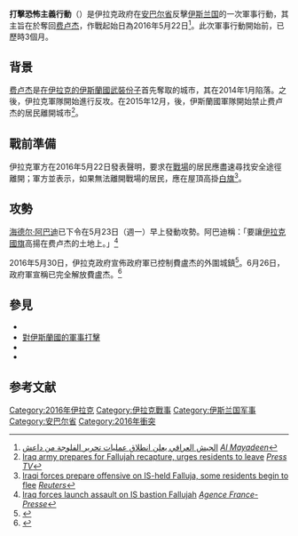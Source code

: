 {{Infobox military conflict
|conflict=打擊恐怖主義行動<br />Operation Breaking Terrorism
|partof =[[伊拉克內戰_(2014年–2017年)|伊拉克內戰 (2014年–2017年)]]、<br />{{le|費盧傑包圍戰 (2016年)|Siege of Fallujah (2016)}}、<br />與{{le|安巴爾攻勢 (2015年至2016年)|Anbar campaign (2015–2016)}}
|image= [[File:Battle_of_Fallujah_2016_(digital_rendering).png|250px]]
|caption=開戰前形勢圖 
|date= 2016年5月22日－6月28日<br />(一個月又六天)
|place= [[伊拉克|伊拉克]][[安巴尔省|安巴尔省]]的[[费卢杰|费卢杰]]與{{le|庫瑪|Al-Karmah}}
|combatant1={{flagicon|Iraq}} '''[[伊拉克|伊拉克]]'''
* [[伊拉克军事|陸軍]]
* {{flagicon image|Iraqi Federal Police Flag.svg}} {{le|伊拉克警察|Iraqi Police|聯邦警察}}
* [[人民動員|民兵]]
{{flagicon image|Seal of Combined Joint Task Force – Operation Inherent Resolve.svg}} [[聯合特遣隊－堅決行動|聯合特遣隊]] ([[空襲|空襲]]支援)<ref>[http://www.iraqinews.com/iraq-war/13-isis-fighters-killed-explosives-lab-destroyed-airstrike-fallujah/ Coalition aviation kills 13 ISIS fighters in Fallujah, IEDs laboratory destroyed] {{Wayback|url=http://www.iraqinews.com/iraq-war/13-isis-fighters-killed-explosives-lab-destroyed-airstrike-fallujah/ |date=20161021183118 }}''Iraqi News''</ref>
|combatant2= '''{{Flag|Islamic State of Iraq and the Levant|size=23px}}'''
*{{le|伊斯蘭國聲稱領土|ISIL territorial claims|伊斯蘭國伊拉克}}伊斯蘭國軍隊
|commander1=
{{flagicon|Iraq}} Fail al-Essawi
{{flagicon|Iraq}} Chief Major Gen. Raed Shaker Jawdat
|units1=
|commander2= 
|units2=
| strength1   = 
| strength2   = 
| casualties1 = 
| casualties2 = 至少1,800名武裝分子陣亡<ref name="bbc36633140">{{Cite news |url=http://www.bbc.co.uk/news/world-middle-east-36633140 |title=Falluja: Iraq PM Haider al-Abadi hails recapture from IS |work=BBC News |date=2016-06-26 |accessdate=2016-06-27 |archive-date=2016-06-29 |archive-url=https://web.archive.org/web/20160629084947/http://www.bbc.co.uk/news/world-middle-east-36633140 |dead-url=no }}</ref>

| notes       = 
| campaignbox =
}}
{{Campaignbox 伊拉克內戰}}

'''打擊恐怖主義行動'''（{{lang-ar|كسر الإرهاب}}）是伊拉克政府在[[安巴尔省|安巴尔省]]反擊[[伊斯兰国|伊斯兰国]]的一次軍事行動，其主旨在於奪回[[费卢杰|费卢杰]]，作戰起始日為2016年5月22日<ref>[http://www.almayadeen.net/news/politics/36082/%D8%A7%D9%84%D8%AC%D9%8A%D8%B4-%D8%A7%D9%84%D8%B9%D8%B1%D8%A7%D9%82%D9%8A-%D9%8A%D8%B9%D9%84%D9%86-%D8%A7%D9%86%D8%B7%D9%84%D8%A7%D9%82-%D8%B9%D9%85%D9%84%D9%8A%D8%A7%D8%AA-%D8%AA%D8%AD%D8%B1%D9%8A%D8%B1-%D8%A7%D9%84%D9%81%D9%84%D9%88%D8%AC%D8%A9-%D9%85%D9%86-%D8%AF%D8%A7%D8%B9%D8%B4 الجيش العراقي يعلن انطلاق عمليات تحرير الفلوجة من داعش] {{webarchive|url=https://web.archive.org/web/20160526092253/http://www.almayadeen.net/news/politics/36082/%D8%A7%D9%84%D8%AC%D9%8A%D8%B4-%D8%A7%D9%84%D8%B9%D8%B1%D8%A7%D9%82%D9%8A-%D9%8A%D8%B9%D9%84%D9%86-%D8%A7%D9%86%D8%B7%D9%84%D8%A7%D9%82-%D8%B9%D9%85%D9%84%D9%8A%D8%A7%D8%AA-%D8%AA%D8%AD%D8%B1%D9%8A%D8%B1-%D8%A7%D9%84%D9%81%D9%84%D9%88%D8%AC%D8%A9-%D9%85%D9%86-%D8%AF%D8%A7%D8%B9%D8%B4 |date=2016-05-26 }} ''[[Al_Mayadeen|Al Mayadeen]]''</ref>。此次軍事行動開始前，{{le|伊拉克聯邦政府|Government of Iraq|政府軍}}{{le|費盧傑包圍戰 (2016年)|Siege of Fallujah (2016)|對費盧傑的包圍}}已歷時3個月。

==背景==
[[费卢杰|费卢杰]]是[[伊拉克內戰_(2014年–2017年)|在伊拉克的伊斯蘭國武裝份子]]首先奪取的城市，其在2014年1月陷落。之後，伊拉克軍隊開始進行反攻。在2015年12月，{{le|拉馬迪之戰 (2015-16)|Battle of Ramadi (2015–16)|伊拉克奪回拉馬迪}}後，伊斯蘭國軍隊開始禁止费卢杰的居民離開城市<ref>[http://www.presstv.com/Detail/2016/05/22/466880/Iraq-Fallujah-Daesh-Ramadi-Anbar Iraq army prepares for Fallujah recapture, urges residents to leave] {{Wayback|url=http://www.presstv.com/Detail/2016/05/22/466880/Iraq-Fallujah-Daesh-Ramadi-Anbar |date=20160523103255 }} ''[[Press_TV|Press TV]]''</ref>。

==戰前準備==
伊拉克軍方在2016年5月22日發表聲明，要求在[[戰場|戰場]]的居民應盡速尋找安全途徑離開；軍方並表示，如果無法離開戰場的居民，應在屋頂高掛[[白旗|白旗]]<ref>[http://ca.reuters.com/article/topNews/idCAKCN0YD0AM Iraqi forces prepare offensive on IS-held Falluja, some residents begin to flee] {{Wayback|url=http://ca.reuters.com/article/topNews/idCAKCN0YD0AM |date=20160523111423 }} ''[[Reuters|Reuters]]''</ref>。

==攻勢==
[[海德尔·阿巴迪|海德尔·阿巴迪]]已下令在5月23日（週一）早上發動攻勢。阿巴迪稱：「要讓[[伊拉克國旗|伊拉克國旗]]高揚在费卢杰的土地上。」<ref>[https://www.afp.com/en/news/15/iraq-forces-launch-assault-bastion-fallujah Iraq forces launch assault on IS bastion Fallujah] {{webarchive|url=https://web.archive.org/web/20160524121447/https://www.afp.com/en/news/15/iraq-forces-launch-assault-bastion-fallujah |date=2016-05-24 }} ''[[Agence_France-Presse|Agence France-Presse]]''</ref>

2016年5月30日，伊拉克政府宣佈政府軍已控制費盧杰的外圍城鎮<ref name=xh129030737>{{Cite news |url=http://news.xinhuanet.com/world/2016-05/31/c_129030737.htm |title=伊拉克费卢杰：800美元一袋面粉的日子何时是头? |publisher=新華網 |date=2016-05-31 |accessdate=2016-06-12 |archive-date=2016-08-10 |archive-url=https://web.archive.org/web/20160810044001/http://news.xinhuanet.com/world/2016-05/31/c_129030737.htm |dead-url=no }}</ref>。6月26日，政府軍宣稱已完全解放費盧杰。<ref>{{Cite news |url=http://www.voachinese.com/content/iraq-fallujah-20160626/3392573.html |title=伊拉克军队完全占领费卢杰 |publisher=美國之音 |date=2016-06-26 |accessdate=2016-06-26 |archive-date=2016-06-27 |archive-url=https://web.archive.org/web/20160627134227/http://www.voachinese.com/content/iraq-fallujah-20160626/3392573.html |dead-url=no }}</ref>

==參見==
*{{le|伊拉克戰爭期間的費盧傑|Fallujah during the Iraq War}}
*[[對伊斯蘭國的軍事打擊|對伊斯蘭國的軍事打擊]]
*{{le|伊斯蘭國相關事件時間軸 (2016年)|Timeline of ISIL-related events (2016)}}
*{{le|涉及伊斯蘭國的戰役列表|List of wars and battles involving ISIL}}

==参考文献==
{{reflist|2}}
{{Translation/Ref|en|Operation Breaking Terrorism|721689271}}
{{Commons|Operation Breaking Terrorism}}

{{ISIL}}

[[Category:2016年伊拉克|Category:2016年伊拉克]]
[[Category:伊拉克戰事|Category:伊拉克戰事]]
[[Category:伊斯兰国军事|Category:伊斯兰国军事]]
[[Category:安巴尔省|Category:安巴尔省]]
[[Category:2016年衝突|Category:2016年衝突]]